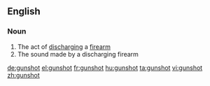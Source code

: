 ==English==

===Noun===
{{en-noun}}

# The act of [[discharge|discharging]] a [[firearm]]
# The sound made by a discharging firearm

[[de:gunshot]]
[[el:gunshot]]
[[fr:gunshot]]
[[hu:gunshot]]
[[ta:gunshot]]
[[vi:gunshot]]
[[zh:gunshot]]
